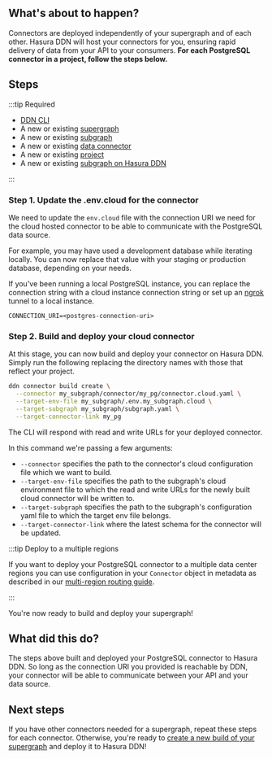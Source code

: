 
## What's about to happen?

Connectors are deployed independently of your supergraph and of each other. Hasura DDN will host your connectors for
you, ensuring rapid delivery of data from your API to your consumers. **For each PostgreSQL connector in a project,
follow the steps below.**

<Thumbnail src="/img/get-started/ERD/deploy-connector.png" alt="Deploy a connector to Hasura DDN" width="1000px" />

## Steps

:::tip Required

- [DDN CLI](/getting-started/build/00-prerequisites.mdx)
- A new or existing [supergraph](/getting-started/build/01-init-supergraph.mdx)
- A new or existing [subgraph](/getting-started/build/02-init-subgraph.mdx)
- A new or existing [data connector](/getting-started/build/03-connect-to-data/01-connect-a-source.mdx)
- A new or existing [project](/getting-started/deployment/01-create-a-project.mdx)
- A new or existing [subgraph on Hasura DDN](/getting-started/deployment/02-create-a-subgraph.mdx)

:::

### Step 1. Update the .env.cloud for the connector

We need to update the `env.cloud` file with the connection URI we need for the cloud hosted connector to be able to
communicate with the PostgreSQL data source.

For example, you may have used a development database while iterating locally. You can now replace that value with your
staging or production database, depending on your needs.

If you've been running a local PostgreSQL instance, you can replace the connection string with a cloud instance
connection string or set up an [ngrok](https://ngrok.com/) tunnel to a local instance.

```env title="For example, my_subgraph/my_pg/.env.cloud"
CONNECTION_URI=<postgres-connection-uri>
```

### Step 2. Build and deploy your cloud connector

At this stage, you can now build and deploy your connector on Hasura DDN. Simply run the following replacing the
directory names with those that reflect your project.

```bash title="From the root of your project, run:"
ddn connector build create \
  --connector my_subgraph/connector/my_pg/connector.cloud.yaml \
  --target-env-file my_subgraph/.env.my_subgraph.cloud \
  --target-subgraph my_subgraph/subgraph.yaml \
  --target-connector-link my_pg
```

The CLI will respond with read and write URLs for your deployed connector.

In this command we're passing a few arguments:

- `--connector` specifies the path to the connector's cloud configuration file which we want to build.
- `--target-env-file` specifies the path to the subgraph's cloud environment file to which the read and write URLs for
  the newly built cloud connector will be written to.
- `--target-subgraph` specifies the path to the subgraph's configuration yaml file to which the target env file belongs.
- `--target-connector-link` where the latest schema for the connector will be updated.

:::tip Deploy to a multiple regions

If you want to deploy your PostgreSQL connector to a multiple data center regions you can use configuration in your
`Connector` object in metadata as described in our [multi-region routing guide](/graphql-api/multi-region-routing.mdx#supported-regions).

:::

You're now ready to build and deploy your supergraph!

## What did this do?

The steps above built and deployed your PostgreSQL connector to Hasura DDN. So long as the connection URI you provided
is reachable by DDN, your connector will be able to communicate between your API and your data source.

## Next steps

If you have other connectors needed for a supergraph, repeat these steps for each connector. Otherwise, you're ready to
[create a new build of your supergraph](/getting-started/deployment/04-deploy-your-supergraph.mdx) and deploy it to
Hasura DDN!
